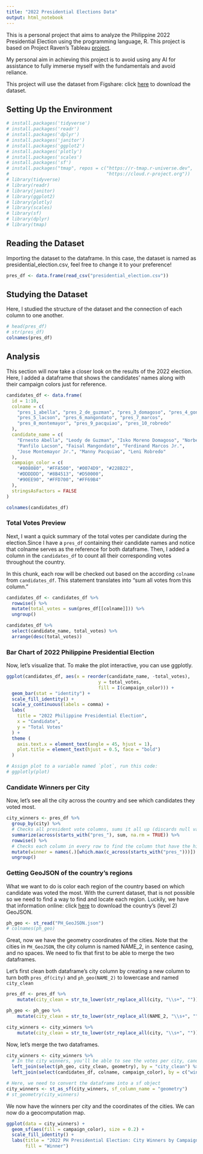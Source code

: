 ```yaml
---
title: "2022 Presidential Elections Data"
output: html_notebook
---
```


This is a personal project that aims to analyze the Philippine 2022 Presidential Election using the programming language, R. This project is based on Project Raven's Tableau [project](https://www.facebook.com/61562294530876/posts/pfbid02bwLWd45JfRSiCbmaFYBJRfM4WbYD6diK8rBAHRzoDjDwoZF8DWW8HZJ6gKJRhp9tl/). 

My personal aim in achieving this project is to avoid using any AI for assistance to fully immerse myself with the fundamentals and avoid reliance.

This project will use the dataset from Figshare: click [here](https://figshare.com/articles/dataset/2022_Presidential_Elections_Data/19755469?file=35101492) to download the dataset.

## Setting Up the Environment

```r
# install.packages('tidyverse')
# install.packages('readr')
# install.packages('dplyr')
# install.packages('janitor')
# install.packages('ggplot2')
# install.packages('plotly')
# install.packages('scales')
# install.packages('sf')
# install.packages("tmap", repos = c("https://r-tmap.r-universe.dev",
#                                    "https://cloud.r-project.org"))
# library(tidyverse)
# library(readr)
# library(janitor)
# library(ggplot2)
# library(plotly)
# library(scales)
# library(sf)
# library(dplyr)
# library(tmap)
```

## Reading the Dataset

Importing the dataset to the dataframe. In this case, the dataset is named as presidential_election.csv, feel free to change it to your preference!

```r
pres_df <- data.frame(read_csv("presidential_election.csv"))

```

## Studying the Dataset

Here, I studied the structure of the dataset and the connection of each column to one another.

```r
# head(pres_df)
# str(pres_df)
colnames(pres_df)
```

## Analysis 

This section will now take a closer look on the results of the 2022 election. Here, I added a dataframe that shows the candidates' names along with their campaign colors just for reference.

```r
candidates_df <- data.frame(
  id = 1:10,
  colname = c(
    "pres_1_abella", "pres_2_de_guzman", "pres_3_domagoso", "pres_4_gonzales", 
    "pres_5_lacson", "pres_6_mangondato", "pres_7_marcos", 
    "pres_8_montemayor", "pres_9_pacquiao", "pres_10_robredo"
  ),
  candidate_name = c(
    "Ernesto Abella", "Leody de Guzman", "Isko Moreno Domagoso", "Norberto Gonzales",
    "Panfilo Lacson", "Faisal Mangondato", "Ferdinand Marcos Jr.",
    "Jose Montemayor Jr.", "Manny Pacquiao", "Leni Robredo"
  ),
  campaign_color = c(
    "#808080", "#FFA500", "#0074D9", "#228B22",
    "#DDDDDD", "#8B4513", "#D50000",
    "#90EE90", "#FFD700", "#FF69B4"
  ),
  stringsAsFactors = FALSE
)

colnames(candidates_df)
```
### Total Votes Preview

Next, I want a quick summary of the total votes per candidate during the election.Since I have a `pres_df` containing their candidate names and notice that colname serves as the reference for both dataframe. Then, I added a column in the `candidates_df` to count all their corresponding votes throughout the country. 

In this chunk, each row will be checked out based on the according `colname` from `candidates_df`. This statement translates into "sum all votes from this column."

```r
candidates_df <- candidates_df %>%
  rowwise() %>%
  mutate(total_votes = sum(pres_df[[colname]])) %>%
  ungroup() 

candidates_df %>%
  select(candidate_name, total_votes) %>%
  arrange(desc(total_votes))
```

### Bar Chart of 2022 Philippine Presidential Election

Now, let's visualize that. To make the plot interactive, you can use ggplotly.

```r
ggplot(candidates_df, aes(x = reorder(candidate_name, -total_votes),
                                  y = total_votes,
                                  fill = I(campaign_color))) + 
  geom_bar(stat = "identity") +
  scale_fill_identity() + 
  scale_y_continuous(labels = comma) +
  labs(
    title = "2022 Philippine Presidential Election",
    x = "Candidate",
    y = "Total Votes"
  ) +
  theme (
    axis.text.x = element_text(angle = 45, hjust = 1),
    plot.title = element_text(hjust = 0.5, face = "bold")
  )

# Assign plot to a variable named `plot`, run this code:
# ggplotly(plot)  
```

### Candidate Winners per City

Now, let's see all the city across the country and see which candidates they voted most. 

```r
city_winners <- pres_df %>% 
  group_by(city) %>%
  # Checks all president vote columns, sums it all up (discards null values)
  summarize(across(starts_with("pres_"), sum, na.rm = TRUE)) %>%
  rowwise() %>%
  # Checks each column in every row to find the column that have the highest vote.
  mutate(winner = names(.)[which.max(c_across(starts_with("pres_")))]) %>%
  ungroup() 
```

### Getting GeoJSON of the country's regions

What we want to do is color each region of the country based on which candidate was voted the most. With the current dataset, that is not possible so we need to find a way to find and locate each region. Luckily, we have that information online: click [here](https://gadm.org/download_country.html) to download the country's (level 2) GeoJSON. 

```r
ph_geo <- st_read("PH_GeoJSON.json")
# colnames(ph_geo)
```

Great, now we have the geometry coordinates of the cities. Note that the cities in `PH_GeoJSON`, the city column is named NAME_2, in sentence casing, and no spaces. We need to fix that first to be able to merge the two dataframes.

Let's first clean both dataframe's city column by creating a new column to turn both `pres_df(city)` and `ph_geo(NAME_2)` to lowercase and named `city_clean`

```r
pres_df <- pres_df %>%
    mutate(city_clean = str_to_lower(str_replace_all(city, "\\s+", "")))

ph_geo <- ph_geo %>% 
    mutate(city_clean = str_to_lower(str_replace_all(NAME_2, "\\s+", "")))

city_winners <- city_winners %>% 
    mutate(city_clean = str_to_lower(str_replace_all(city, "\\s+", "")))
```

Now, let's merge the two dataframes.

```r
city_winners <- city_winners %>%
  # In the city winners, you'll be able to see the votes per city, candidate who won, their campaign color, and the city's geometry.
  left_join(select(ph_geo, city_clean, geometry), by = "city_clean") %>% 
  left_join(select(candidates_df, colname, campaign_color), by = c("winner" = "colname"))

# Here, we need to convert the dataframe into a sf object
city_winners <- st_as_sf(city_winners, sf_column_name = "geometry")
# st_geometry(city_winners)
```

We now have the winners per city and the coordinates of the cities. We can now do a geocomputation map.

```r
ggplot(data = city_winners) +
  geom_sf(aes(fill = campaign_color), size = 0.2) +
  scale_fill_identity() +
  labs(title = "2022 PH Presidential Election: City Winners by Campaign Color",
       fill = "Winner")
```